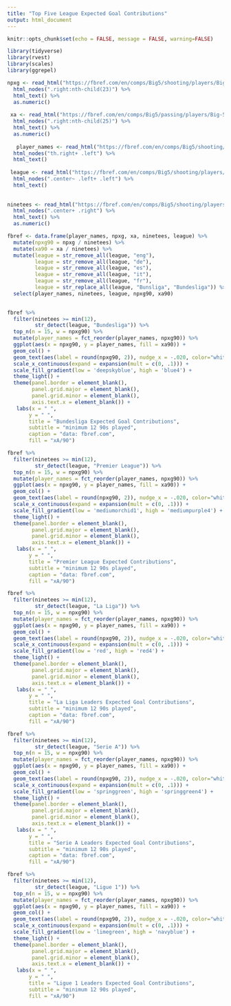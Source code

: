 ```yaml
---
title: "Top Five League Expected Goal Contributions"
output: html_document
---
```


```r
knitr::opts_chunk$set(echo = FALSE, message = FALSE, warning=FALSE)
```

```r
library(tidyverse)
library(rvest)
library(scales)
library(ggrepel) 
```

```r
npxg <- read_html("https://fbref.com/en/comps/Big5/shooting/players/Big-5-European-Leagues-Stats") %>% 
  html_nodes(".right:nth-child(23)") %>% 
  html_text() %>% 
  as.numeric()
 
 xa <- read_html("https://fbref.com/en/comps/Big5/passing/players/Big-5-European-Leagues-Stats") %>% 
  html_nodes(".right:nth-child(25)") %>% 
  html_text() %>% 
  as.numeric() 
 
   player_names <- read_html("https://fbref.com/en/comps/Big5/shooting/players/Big-5-European-Leagues-Stats") %>% 
  html_nodes("th.right+ .left") %>% 
  html_text()
   
 league <- read_html("https://fbref.com/en/comps/Big5/shooting/players/Big-5-European-Leagues-Stats") %>% 
  html_nodes(".center~ .left+ .left") %>% 
  html_text()
   
   
ninetees <- read_html("https://fbref.com/en/comps/Big5/shooting/players/Big-5-European-Leagues-Stats") %>% 
  html_nodes(".center+ .right") %>% 
  html_text() %>% 
  as.numeric()
```

```r
fbref <- data.frame(player_names, npxg, xa, ninetees, league) %>% 
  mutate(npxg90 = npxg / ninetees) %>% 
  mutate(xa90 = xa / ninetees) %>%
  mutate(league = str_remove_all(league, "eng"),
         league = str_remove_all(league, "de"),
         league = str_remove_all(league, "es"),
         league = str_remove_all(league, "it"),
         league = str_remove_all(league, "fr"),
         league = str_replace_all(league, "Bunsliga", "Bundesliga")) %>% 
  select(player_names, ninetees, league, npxg90, xa90)
  
```

```r
fbref %>% 
  filter(ninetees >= min(12),
         str_detect(league, "Bundesliga")) %>%
  top_n(n = 15, w = npxg90) %>% 
  mutate(player_names = fct_reorder(player_names, npxg90)) %>%
  ggplot(aes(x = npxg90, y = player_names, fill = xa90)) +
  geom_col() +
  geom_text(aes(label = round(npxg90, 2)), nudge_x = -.020, color="white", hjust = 1) +
  scale_x_continuous(expand = expansion(mult = c(0, .1))) +
  scale_fill_gradient(low = 'deepskyblue', high = 'blue4') +
  theme_light() +
  theme(panel.border = element_blank(),
        panel.grid.major = element_blank(),
        panel.grid.minor = element_blank(),
        axis.text.x = element_blank()) +
   labs(x = " ",
       y = " ",
       title = "Bundesliga Expected Goal Contributions",
       subtitle = "minimum 12 90s played",
       caption = "data: fbref.com",
       fill = "xA/90")
```

```r
fbref %>% 
  filter(ninetees >= min(12),
         str_detect(league, "Premier League")) %>%
  top_n(n = 15, w = npxg90) %>% 
  mutate(player_names = fct_reorder(player_names, npxg90)) %>%
  ggplot(aes(x = npxg90, y = player_names, fill = xa90)) +
  geom_col() +
  geom_text(aes(label = round(npxg90, 2)), nudge_x = -.020, color="white", hjust = 1) +
  scale_x_continuous(expand = expansion(mult = c(0, .1))) +
  scale_fill_gradient(low = 'mediumorchid1', high = 'mediumpurple4') +
  theme_light() +
  theme(panel.border = element_blank(),
        panel.grid.major = element_blank(),
        panel.grid.minor = element_blank(),
        axis.text.x = element_blank()) +
   labs(x = " ",
       y = " ",
       title = "Premier League Expected Contributions",
       subtitle = "minimum 12 90s played",
       caption = "data: fbref.com",
       fill = "xA/90")
```

```r
fbref %>% 
  filter(ninetees >= min(12),
         str_detect(league, "La Liga")) %>%
  top_n(n = 15, w = npxg90) %>% 
  mutate(player_names = fct_reorder(player_names, npxg90)) %>%
  ggplot(aes(x = npxg90, y = player_names, fill = xa90)) +
  geom_col() +
  geom_text(aes(label = round(npxg90, 2)), nudge_x = -.020, color="white", hjust = 1) +
  scale_x_continuous(expand = expansion(mult = c(0, .1))) +
  scale_fill_gradient(low = 'red', high = 'red4') +
  theme_light() +
  theme(panel.border = element_blank(),
        panel.grid.major = element_blank(),
        panel.grid.minor = element_blank(),
        axis.text.x = element_blank()) +
   labs(x = " ",
       y = " ",
       title = "La Liga Leaders Expected Goal Contributions",
       subtitle = "minimum 12 90s played",
       caption = "data: fbref.com",
       fill = "xA/90")
```

```r
fbref %>% 
  filter(ninetees >= min(12),
         str_detect(league, "Serie A")) %>%
  top_n(n = 15, w = npxg90) %>% 
  mutate(player_names = fct_reorder(player_names, npxg90)) %>%
  ggplot(aes(x = npxg90, y = player_names, fill = xa90)) +
  geom_col() +
  geom_text(aes(label = round(npxg90, 2)), nudge_x = -.020, color="white", hjust = 1) +
  scale_x_continuous(expand = expansion(mult = c(0, .1))) +
  scale_fill_gradient(low = 'springgreen', high = 'springgreen4') +
  theme_light() +
  theme(panel.border = element_blank(),
        panel.grid.major = element_blank(),
        panel.grid.minor = element_blank(),
        axis.text.x = element_blank()) +
   labs(x = " ",
       y = " ",
       title = "Serie A Leaders Expected Goal Contributions",
       subtitle = "minimum 12 90s played",
       caption = "data: fbref.com",
       fill = "xA/90")
```

```r
fbref %>% 
  filter(ninetees >= min(12),
         str_detect(league, "Ligue 1")) %>%
  top_n(n = 15, w = npxg90) %>% 
  mutate(player_names = fct_reorder(player_names, npxg90)) %>%
  ggplot(aes(x = npxg90, y = player_names, fill = xa90)) +
  geom_col() +
  geom_text(aes(label = round(npxg90, 2)), nudge_x = -.020, color="white", hjust = 1) +
  scale_x_continuous(expand = expansion(mult = c(0, .1))) +
  scale_fill_gradient(low = 'limegreen', high = 'navyblue') +
  theme_light() +
  theme(panel.border = element_blank(),
        panel.grid.major = element_blank(),
        panel.grid.minor = element_blank(),
        axis.text.x = element_blank()) +
   labs(x = " ",
       y = " ",
       title = "Ligue 1 Leaders Expected Goal Contributions",
       subtitle = "minimum 12 90s played",
       fill = "xA/90")
```

